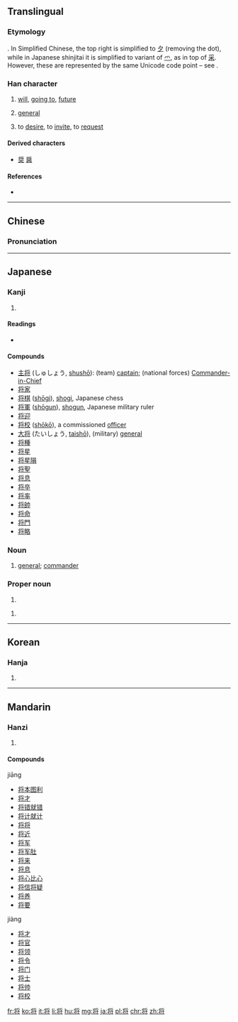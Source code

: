 {{also|將}}
==Translingual==
{{stroke order|strokes=9}}
{{ja-forms|将|将|[[將]]}}

===Etymology===
{{Han simp|將|f=爿|t=丬}}. In Simplified Chinese, the top right is simplified to [[夕]] (removing the dot), while in Japanese shinjitai it is simplified to variant of [[爫]], as in top of [[采]]. However, these are represented by the same Unicode code point – see {{w|Han unification}}.

===Han character===
{{Han char|rn=41|rad=寸|as=06|asj=07|sn=9|snj=10|four=|canj=中一弓戈戈 (LMNII)|ids=⿰[[丬]][[𪧷]], ⿰[[丬]][[寽]]}}

# [[will]], [[going to]], [[future]]
# {{label|mul|military}} [[general]]
# to [[desire]], to [[invite]], to [[request]]

====Derived characters====
* [[奨]] [[醤]]

====References====
* {{Han ref|kx=0294.111|dkj=07437|hdz=42375.010|uh=5C06|ud=23558}}

----

==Chinese==
{{zh-hanzi-box|将|[[將]]}}

===Pronunciation===
{{zh-pron
|m=jiāng,jiàng
|c=zoeng1,zoeng3
|mc=y
|oc=y
|ma=|ma2=
|cat=v,ph
}}

----

==Japanese==

===Kanji===
{{ja-kanji|grade=6|rs=寸07|style=s|kyu=將}}

# {{defn|lang=ja|sort=寸07}}

====Readings====
* {{ja-readings|goon=[[そう]] (sō)|kanon=[[しょう]] (shō)|kun=[[ひきいる]] (hikiiru), [[もって]] (motte), [[まさに]] (masani)}}

====Compounds====
* [[主将]] (しゅしょう, [[shushō]]): (team) [[captain]]; (national forces) [[Commander-in-Chief]]
* [[将家]]
* [[将棋]] ([[shōgi]]), [[shogi]], Japanese chess
* [[将軍]] ([[shōgun]]), [[shogun]], Japanese military ruler
* [[将迎]]
* [[将校]] ([[shōkō]]), a commissioned [[officer]]
* [[ 大将]] (たいしょう, [[taishō]]), (military) [[general]]
* [[将種]]
* [[将星]]
* [[将星隕]]
* [[将聖]]
* [[将息]]
* [[将卒]]
* [[将率]]
* [[将帥]]
* [[将命]]
* [[将門]]
* [[将略]]

===Noun===
{{ja-noun|しょう}}

# [[general]]; [[commander]]

===Proper noun===
{{ja-pos|proper|しょう}}

# {{given name|male|lang=ja|sort=しょう}}

{{ja-pos|proper|まさる}}

# {{given name|male|lang=ja|sort=まさる}}

----

==Korean==

===Hanja===
{{ko-hanja|hangeul=[[장]]|rv=jang|mr=chang}}

# {{defn|lang=ko|sort=寸06}}

----

==Mandarin==

===Hanzi===
{{cmn-hanzi|tra=將|pin=[[jiāng]] ([[jiang1]]), [[jiàng]] ([[jiang4]]), [[qiāng]] ([[qiang1]])|wg=chiang<sup>1</sup>}}

# {{defn|lang=cmn|sort=寸06}}

====Compounds====
jiāng
* [[将本图利]]
* [[将才]]
* [[将错就错]]
* [[将计就计]]
* [[将将]]
* [[将近]]
* [[将军]]
* [[将军肚]]
* [[将来]]
* [[将息]]
* [[将心比心]]
* [[将信将疑]]
* [[将养]]
* [[将要]]
jiàng
* [[将才]]
* [[将官]]
* [[将领]]
* [[将令]]
* [[将门]]
* [[将士]]
* [[将帅]]
* [[将校]]

[[fr:将]]
[[ko:将]]
[[it:将]]
[[li:将]]
[[hu:将]]
[[mg:将]]
[[ja:将]]
[[pl:将]]
[[chr:将]]
[[zh:将]]